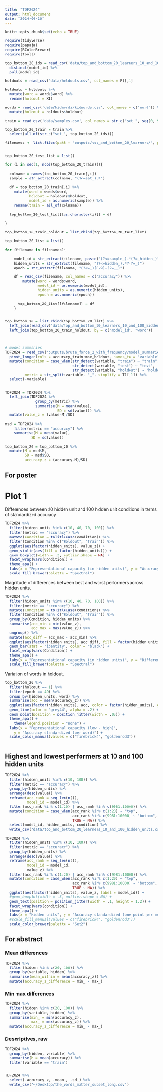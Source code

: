```yaml
---
title: "TDF2024"
output: html_document
date: "2024-04-20"
---
```


```r
knitr::opts_chunk$set(echo = TRUE)

require(tidyverse)
require(papaja)
require(RColorBrewer)
require(tools)

top_bottom_20_ids = read_csv('data/top_and_bottom_20_learners_10_and_100_hidden_units.csv') %>% 
  distinct(model_id) %>% 
  pull(model_id)

holdouts = read_csv('data/holdouts.csv', col_names = F)[,1]

holdouts = holdouts %>% 
  mutate(word = words$word) %>% 
  rename(holdout = X1)

words = read_csv('data/kidwords/kidwords.csv', col_names = c('word')) %>% 
  mutate(holdout = holdouts$holdout)

train = read_csv('data/samples.csv', col_names = str_c("set_", seq(0, 9999)))

top_bottom_20_train = train %>% 
  select(all_of(str_c("set_", top_bottom_20_ids)))

filenames <- list.files(path = "outputs/top_and_bottom_20_learners/", pattern = "accuracies\\.csv$", full.names = TRUE)


top_bottom_20_test_list = list()

for (i in seq(1, ncol(top_bottom_20_train))){
  
  colname = names(top_bottom_20_train[,i])
  sample = str_extract(colname, "(?<=set_).*")
  
  df = top_bottom_20_train[,i] %>% 
    mutate(word = words$word,
           holdout = holdouts$holdout,
           model_id = as.numeric(sample)) %>% 
    rename(train = all_of(colname))
  
  top_bottom_20_test_list[[as.character(i)]] = df
  
}

top_bottom_20_train_holdout = list_rbind(top_bottom_20_test_list)

top_bottom_20_list = list()

for (filename in filenames){
    
    model_id = str_extract(filename, paste("(?<=sample_).*(?=_hidden_)"))
    hidden_units = str_extract(filename, "(?<=hidden_).*?(?=_)")
    epoch = str_extract(filename, "(?<=_)[0-9]+(?=__)")

    df = read_csv(filename, col_names = c("accuracy")) %>% 
        mutate(word = words$word,
               model_id = as.numeric(model_id),
               hidden_units = as.numeric(hidden_units),
               epoch = as.numeric(epoch))
      
      top_bottom_20_list[[filename]] = df
    } 


top_bottom_20 = list_rbind(top_bottom_20_list) %>% 
  left_join(read_csv('data/top_and_bottom_20_learners_10_and_100_hidden_units.csv'), by = c("model_id", "hidden_units")) %>% 
  left_join(top_bottom_20_train_holdout, by = c("model_id", "word"))



# model summaries
TDF2024 = read_csv('outputs/brute_force_2_with_frequency/model_summaries.csv') %>% 
  pivot_longer(cols = accuracy_train:mse_holdout, names_to = "variable", values_to = "value") %>% 
  mutate(condition = case_when(str_detect(variable, "train") ~ "train",
                               str_detect(variable, "test") ~ "test",
                               str_detect(variable, "holdout") ~ "holdout"),
         metric = str_split(variable, "_", simplify = T)[,1]) %>% 
  select(-variable)


TDF2024 = TDF2024 %>% 
  left_join(TDF2024 %>% 
              group_by(metric) %>% 
              summarise(M = mean(value),
                        SD = sd(value))) %>% 
  mutate(value_z = (value-M)/SD)
  
msd = TDF2024 %>% 
    filter(metric == "accuracy") %>% 
    summarise(M = mean(value),
            SD = sd(value))

top_bottom_20 = top_bottom_20 %>% 
  mutate(M = msd$M,
         SD = msd$SD,
         accuracy_z = (accuracy-M)/SD)

```


## For poster
# Plot 1
Differences between 20 hidden unit and 100 hidden unit conditions in terms of standardized accuracy
```r
TDF2024 %>% 
  filter(hidden_units %in% c(10, 40, 70, 100)) %>% 
  filter(metric == "accuracy") %>% 
  mutate(Condition = toTitleCase(condition)) %>% 
  filter(Condition %in% c("Holdout", "Train")) %>% 
  ggplot(aes(factor(hidden_units), value_z)) +
  geom_violin(aes(fill = factor(hidden_units))) +
  geom_boxplot(width = .3, outlier.shape = NA) +
  facet_wrap(vars(Condition)) +
  theme_apa() +
  labs(x = "Representational capacity (in hidden units)", y = "Accuracy standardized (one point per model)", fill = "Hidden units") +
  scale_fill_brewer(palette = "Spectral")

```

Magnitude of differences between best and worst performers across hidden units.

```r
TDF2024 %>% 
  filter(hidden_units %in% c(10, 40, 70, 100)) %>% 
  filter(metric == "accuracy") %>% 
  mutate(Condition = toTitleCase(condition)) %>% 
  filter(Condition %in% c("Holdout", "Train")) %>% 
  group_by(Condition, hidden_units) %>% 
  summarise(acc_min = min(value_z),
            acc_max = max(value_z)) %>% 
  ungroup() %>% 
  mutate(acc_diff = acc_max - acc_min) %>% 
  ggplot(aes(factor(hidden_units), acc_diff, fill = factor(hidden_units))) +
  geom_bar(stat = "identity", color = "black") +
  facet_wrap(vars(Condition)) +
  theme_apa() +
  labs(x = "Representational capacity (in hidden units)", y = "Difference in achievement of highest and lowest performers", fill = "Hidden units") +
  scale_fill_brewer(palette = "Spectral")

```

Variation of words in holdout.

```r
top_bottom_20 %>% 
  filter(holdout == 1) %>% 
  filter(epoch == 49) %>% 
  group_by(hidden_units, word) %>% 
  summarise(acc = mean(accuracy_z)) %>% 
  ggplot(aes(factor(hidden_units), acc, color = factor(hidden_units), group = word)) +
  geom_line(color = "grey44", alpha = .2) +
  geom_point(position = position_jitter(width = .05)) +
  theme_apa() +
    theme(legend.position = "none") +
  labs(x = "Representational capacity (low - high)",
    y = "Accuracy standardized (per word)") +
  scale_color_manual(values = c("firebrick4", "goldenrod3"))



```


## Highest and lowest performers at 10 and 100 hidden units

```r

TDF2024 %>% 
  filter(hidden_units %in% c(10, 100)) %>% 
  filter(metric == "accuracy") %>% 
  group_by(hidden_units) %>% 
  arrange(desc(value)) %>% 
  reframe(acc_rank = seq_len(n()),
          model_id = model_id) %>% 
  filter(acc_rank %in% c(1:20) | acc_rank %in% c(9981:10000)) %>% 
  mutate(condition = case_when(acc_rank %in% c(1:20) ~ "top",
                               acc_rank %in% c(9981:10000) ~ "bottom",
                               TRUE ~ NA)) %>% 
  select(model_id, hidden_units, condition) %>% 
  write_csv('data/top_and_bottom_20_learners_10_and_100_hidden_units.csv')
```


```r
TDF2024 %>% 
  filter(hidden_units %in% c(10, 100)) %>% 
  filter(metric == "accuracy") %>% 
  group_by(hidden_units) %>% 
  arrange(desc(value)) %>% 
  reframe(acc_rank = seq_len(n()),
          model_id = model_id,
          value_z) %>% 
  filter(acc_rank %in% c(1:20) | acc_rank %in% c(9981:10000)) %>% 
  mutate(condition = case_when(acc_rank %in% c(1:20) ~ "top",
                               acc_rank %in% c(9981:10000) ~ "bottom",
                               TRUE ~ NA)) %>% 
  ggplot(aes(factor(hidden_units), value_z, label = model_id)) +
  #geom_boxplot(width = .3, outlier.shape = NA) +
  geom_text(position = position_jitter(width = .1, height = 1.2)) +
  facet_wrap(vars(condition)) +
  theme_apa() +
  labs(x = "Hidden units", y = "Accuracy standardized (one point per model)", fill = "Hidden units") +
  #scale_fill_manual(values = c("firebrick4", "goldenrod3"))
  scale_color_brewer(palette = "Set2")

```


## For abstract
### Mean differences
```r
TDF2024 %>% 
  filter(hidden %in% c(20, 100)) %>% 
  group_by(variable, hidden) %>% 
  summarise(mean_within = mean(accuracy_z)) %>% 
  mutate(accuracy_z_difference = min_ - max_)
```



### Min max differences

```r

TDF2024 %>% 
  filter(hidden %in% c(20, 100)) %>% 
  group_by(variable, hidden) %>% 
  summarise(min_ = min(accuracy_z),
            max_ = max(accuracy_z)) %>% 
  mutate(accuracy_z_difference = min_ - max_)


```

### Descriptives, raw
```r
TDF2024 %>% 
  group_by(hidden, variable) %>% 
  summarise(M = mean(accuracy)) %>% 
  filter(variable == "train")


TDF2024 %>% 
  select(-accuracy_z, -mean_, -sd_) %>% 
  write_csv('~/Desktop/the_words_matter_subset_long.csv')

```
